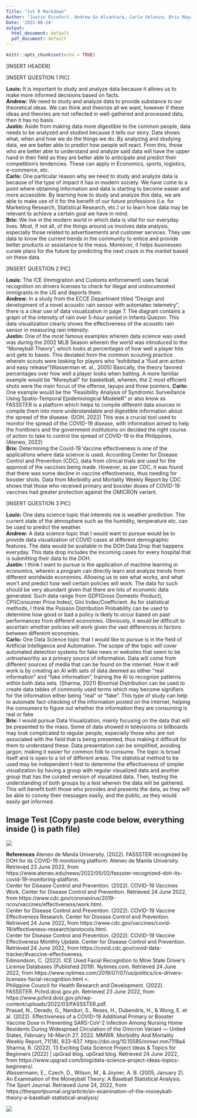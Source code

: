 ```yaml
---
Title: "1st R Markdown"
Author: "Justin Ricafort, Andrew Go Alcantara, Carlo Velonza, Brix Mayabason, Louis De los Santos"
Date: '2022-06-24'
output:
  html_document: default
  pdf_document: default
---
```


```r
knitr::opts_chunk$set(echo = TRUE)
```

[INSERT HEADER]

[INSERT QUESTION 1 PIC]

**Louis:** It is important to study and analyze data because it allows us to make more informed decisions based on facts.<br />\newline
**Andrew:** We need to study and analyze data to provide substance to our theoretical ideas. We can think and theorize all we want, however if these ideas and theories are not reflected in well-gathered and processed data, then it has no basis.<br />\newline
**Justin:** Aside from making data more digestible to the common people, data needs to be analyzed and studied because it tells our story. Data shows what, when and how we do the things we do. By analyzing and studying data, we are better able to predict how people will react. From this, those who are better able to understand and analyze said data will have the upper hand in their field as they are better able to anticipate and predict their competition's tendencies. These can apply in Economics, sports, logistics, e-commerce, etc. <br />\newline 
**Carlo:** One particular reason why we need to study and analyze data is because of the type of impact it has in modern society. We have come to a point where obtaining information and data is starting to become easier and more accessible. By learning how to study and analyze this data, we are able to make use of it for the benefit of our future professions (i.e. for Marketing Research, Statistical Research, etc.) or to learn how data may be relevant to achieve a certain goal we have in mind.<br />\newline
**Brix:** We live in the modern world in which data is vital for our everyday lives. Most, if not all, of the things around us involves data analysis, especially those related to advertisements and customer services. They use data to know the current trends in the community to entice and provide better products or assistance to the mass. Moreover, it helps businesses curate plans for the future by predicting the next craze in the market based on these data. <br />\newline

[INSERT QUESTION 2 PIC]

**Louis:** The ICE (Immigration and Customs enforcement) uses facial recognition on drivers licenses to check for illegal and undocumented immigrants in the US and deports them.<br />\newline
**Andrew:** In a study from the ECCE Department titled "Design and development of a novel acoustic rain sensor with automatec telemetry", there is a clear use of data visualization in page 7. The diagram contains a graph of the intensity of rain over 5-hour period in Infanta Quezon. This data visualization clearly shows the effectiveness of the acoustic rain sensor in measuring rain intensity.<br />\newline
**Justin:** One of the most famous examples wherein data science was used was during the 2002 MLB Season wherein the world was introduced to the "Moneyball Theory", which looks at percentages of how well a player hits and gets to bases. This deviated from the common scouting practice wherein scouts were looking for players who "exhibited a 'fluid arm action and easy release”(Wasserman et. al., 2005) Basically, the theory favored percentages over how well a player looks when batting. A more familiar example would be "Moreyball" for basketball, wherein, the 2 most efficient shots were the main focus of the offense, layups and three pointers.\newline
**Carlo:** One example would be the “Feasibility Analysis of Syndromic Surveillance Using Spatio-Temporal Epidemiological ModeleR” or also know as FASSSTER is a platform which helps to compile different data sources in compile them into more understandable and digestible information about the spread of the disease. (DOH, 2022) This was a crucial tool used to monitor the spread of the COVID-19 disease, with information aimed to help the frontliners and the government institutions on decided the right course of action to take to control the spread of COVID-19 in the Philippines. (Ateneo, 2022) <br />\newline
**Brix:** Determining the Covid-19 Vaccine effectiveness is one of the applications where data science is used. According Center for Disease Control and Prevention (CDC), data from clinical trials are used for the approval of the vaccines being made. However, as per CDC, it was found that there was some decline in vaccine effectiveness, thus needing for booster shots. Data from Morbidity and Mortality Weekly Report by CDC shows that those who received primary and booster doses of COVID-19 vaccines had greater protection against the OMICRON variant. <br />\newline

[INSERT QUESTION 3 PIC]

**Louis:** One data science topic that interests me is weather prediction. The current state of the atmosphere such as the humidity, temperature etc. can be used to predict the weather.<br />\newline
**Andrew:** A data science topic that I would want to pursue would be to provide data visualization of COVID cases at different demographic features. The data would be available in the DOH Data Drop that happens everyday. This data drop includes the incoming cases for every hospital that is submitting their data to the DOH. <br />\newline
**Justin:** I think I want to pursue is the application of machine learning in economics, wherein a program can directly learn and analyze trends from different worldwide economies. Allowing us to see what works, and what won't and predict how well certain policies will work. The data for such should be very abundant given that there are lots of economic data generated. Such data range from GDP(Gross Domestic Product), CPI(Consumer Price Index), Gini Index/Coefficient. As for statistical methods, I think the Poisson Distribution Probability can be used to determine how good or bad a policy is likely to occur based on past performances from different economies. Obviously, it would be difficult to ascertain whether policies will work given the vast differences in factors between differeint economies.<br />\newline   
**Carlo:** One Data Science topic that I would like to pursue is in the field of Artificial Intelligence and Automation. The scope of the topic will cover automated detection systems for fake news or websites that seem to be untrustworthy as a primary source of information. Data will come from different sources of media that can be found on the internet. How it will work is by creating an AI with sets of data deemed as either “real information” and “fake information”, training the AI to recognize patterns within both data sets. (Sharma, 2021)  Binomial Distribution can be used to create data tables of commonly used terms which may become signifiers for the information either being “real” or “fake”. This type of study can help to automate fact-checking of the information posted on the internet, helping the consumers to figure out whether the information they are consuming is real or fake<br />\newline
**Brix:** I would pursue Data Visualization, mainly focusing on the data that will be presented to the mass. Some of data showed in televisions or billboards may look complicated to regular people, especially those who are not associated with the field that is being presented, thus making it difficult for them to understand these. Data presentation can be simplified, avoiding jargon, making it easier for common folk to consume. The topic is broad itself and is open to a lot of different areas. The statistical method to be used may be independent t-test to determine the effectiveness of simpler visualization by having a group with regular visualized data and another group that has the curated version of visualized data. Then, testing the understanding of both groups by a test wherein the data will be gathered. This will benefit both those who provides and presents the data, as they will be able to convey their messages easily, and the public, as they would easily get informed. <br />\newline

## Image Test (Copy paste code below, everything inside () is path file)
![](C:\Users\JusRics16\Downloads\AHHH.jpg)

**References** 
Ateneo de Manila University. (2022). FASSSTER recognized by DOH for its COVID-19 monitoring platform. Ateneo de Manila University. Retrieved 23 June 2022, from https://www.ateneo.edu/news/2022/05/02/fassster-recognized-doh-its-covid-19-monitoring-platform. <br />\newline
Center for Disease Control and Prevention. (2022). COVID-19 Vaccines Work. Center for Disease Control and Prevention. Retrieved 24 June 2022, from https://www.cdc.gov/coronavirus/2019-ncov/vaccines/effectiveness/work.html. <br />\newline
Center for Disease Control and Prevention. (2022). COVID-19 Vaccine Effectiveness Research. Center for Disease Control and Prevention. Retrieved 24 June 2022, from https://www.cdc.gov/vaccines/covid-19/effectiveness-research/protocols.html. <br />\newline
Center for Disease Control and Prevention. (2022). COVID-19 Vaccine Effectiveness Monthly Update. Center for Disease Control and Prevention. Retrieved 24 June 2022, from https://covid.cdc.gov/covid-data-tracker/#vaccine-effectiveness. <br />\newline
Edmondson, C. (2022). ICE Used Facial Recognition to Mine State Driver’s License Databases (Published 2019). Nytimes.com. Retrieved 24 June 2022, from https://www.nytimes.com/2019/07/07/us/politics/ice-drivers-licenses-facial-recognition.html <. <br />\newline
Philippine Council for Health Research and Development. (2022). FASSSTER. Pchrd.dost.gov.ph. Retrieved 23 June 2022, from https://www.pchrd.dost.gov.ph/wp-content/uploads/2022/03/FASSSTER.pdf. <br />\newline
Prasad, N., Derado, G., Nanduri, S., Reses, H., Dubendris, H., & Wong, E. et al. (2022). Effectiveness of a COVID-19 Additional Primary or Booster Vaccine Dose in Preventing SARS-CoV-2 Infection Among Nursing Home Residents During Widespread Circulation of the Omicron Variant — United States, February 14–March 27, 2022. MMWR. Morbidity And Mortality Weekly Report, 71(18), 633-637. https://doi.org/10.15585/mmwr.mm7118a4 <br />\newline
Sharma, R. (2022). 13 Exciting Data Science Project Ideas & Topics for Beginners [2022] | upGrad blog. upGrad blog. Retrieved 24 June 2022, from https://www.upgrad.com/blog/data-science-project-ideas-topics-beginners/. <br />\newline
Wassermann, E., Czech, D., Wilson, M., & Joyner, A. B. (2005, January 2). An Examination of the Moneyball Theory: A Baseball Statistical Analysis. The Sport Journal. Retrieved June 24, 2022, from https://thesportjournal.org/article/an-examination-of-the-moneyball-theory-a-baseball-statistical-analysis/<br />\newline


![](C:\Users\Brix\Desktop\ENGG 21\MARKDOWN PICS\Authors.png)

